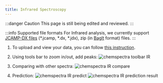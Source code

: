 ```yaml
---
title: Infrared Spectroscopy
---
```


:::danger Caution
This page is still being edited and reviewed.
:::

:::info Supported file formats
For Infrared analysis, we currently support [JCAMP-DX files](https://iupac.org/what-we-do/digital-standards/jcamp-dx/) (\*.jcamp, \*.dx, \*.jdx), zip (in [BagIt](https://en.wikipedia.org/wiki/BagIt) format) files.
:::

1. To upload and view your data, you can follow [this instruction](../chemspectra#using-chemspectra).

2. Using tools bar to zoom in/out, add peaks:
   ![chemspectra toolbar IR](/img/chemspectra/ir/chemspectra_ir_1.png)

3. Comparing with other spectra:
   ![chemspectra IR compare](/img/chemspectra/ir/chemspectra_ir_3.png)

4. Prediction:
   ![chemspectra IR predict](/img/chemspectra/ir/chemspectra_ir_2.png)
   ![chemspectra IR prediction result](/img/chemspectra/ir/chemspectra_ir_4.png)
